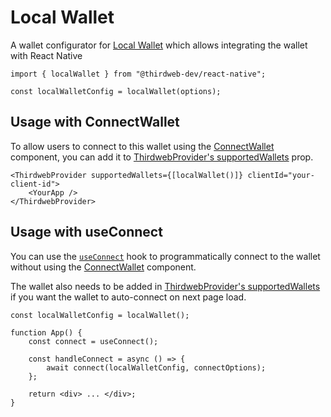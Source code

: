 
<WalletsBreadcrumb name="Local Wallet" slug="localwallet" />

# Local Wallet

A wallet configurator for [Local Wallet](/wallet/local-wallet) which allows integrating the wallet with React Native

```tsx
import { localWallet } from "@thirdweb-dev/react-native";

const localWalletConfig = localWallet(options);
```

<CustomizeWalletConfigurator
	config="localWalletConfig"
	configurator="localWallet"
	connectUI="LocalWalletConnectUI"
	selectUI="LocalWalletSelectUI"
/>

## Usage with ConnectWallet

To allow users to connect to this wallet using the [ConnectWallet](/react-native/connecting-wallets#connect-wallet) component, you can add it to [ThirdwebProvider's supportedWallets](/react-native/connecting-wallets#supported-wallets) prop.

```tsx
<ThirdwebProvider supportedWallets={[localWallet()]} clientId="your-client-id">
	<YourApp />
</ThirdwebProvider>
```

## Usage with useConnect

You can use the [`useConnect`](/references/react-native/useConnect) hook to programmatically connect to the wallet without using the [ConnectWallet](/react-native/connecting-wallets#connect-wallet) component.

The wallet also needs to be added in [ThirdwebProvider's supportedWallets](/react-native/connecting-wallets#supported-wallets) if you want the wallet to auto-connect on next page load.

```tsx
const localWalletConfig = localWallet();

function App() {
	const connect = useConnect();

	const handleConnect = async () => {
		await connect(localWalletConfig, connectOptions);
	};

	return <div> ... </div>;
}
```
